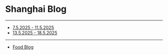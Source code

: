 # Shanghai Blog

---

- [7.5.2025 - 11.5.2025](/w/0)
- [13.5.2025 - 18.5.2025](/w/1)

---
- [Food Blog](/food)